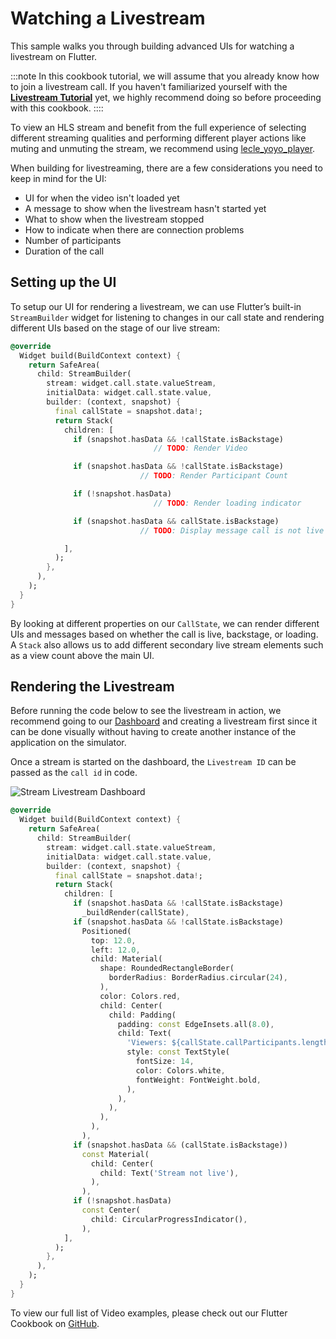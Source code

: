 # Watching a Livestream

This sample walks you through building advanced UIs for watching a livestream on Flutter.

:::note
In this cookbook tutorial, we will assume that you already know how to join a livestream call. If you haven't familiarized yourself with the **[Livestream Tutorial](https://getstream.io/video/docs/flutter/livestreaming/)** yet, we highly recommend doing so before proceeding with this cookbook.
::::

To view an HLS stream and benefit from the full experience of selecting different streaming qualities and performing different player actions like muting and unmuting the stream, we recommend using [lecle_yoyo_player](https://pub.dev/packages/lecle_yoyo_player).

When building for livestreaming, there are a few considerations you need to keep in mind for the UI:

- UI for when the video isn't loaded yet
- A message to show when the livestream hasn't started yet
- What to show when the livestream stopped
- How to indicate when there are connection problems
- Number of participants
- Duration of the call

## Setting up the UI
To setup our UI for rendering a livestream, we can use Flutter’s built-in `StreamBuilder` widget for listening to changes in our call state and rendering different UIs based on the stage of our live stream:

```dart
@override
  Widget build(BuildContext context) {
    return SafeArea(
      child: StreamBuilder(
        stream: widget.call.state.valueStream,
        initialData: widget.call.state.value,
        builder: (context, snapshot) {
          final callState = snapshot.data!;
          return Stack(
            children: [
              if (snapshot.hasData && !callState.isBackstage)
								// TODO: Render Video

              if (snapshot.hasData && !callState.isBackstage)
							 // TODO: Render Participant Count

              if (!snapshot.hasData)
								// TODO: Render loading indicator

              if (snapshot.hasData && callState.isBackstage)
							 // TODO: Display message call is not live

            ],
          );
        },
      ),
    );
  }
}
```

By looking at different properties on our `CallState`, we can render different UIs and messages based on whether the call is live, backstage, or loading. A `Stack` also allows us to add different secondary live stream elements such as a view count above the main UI.

## Rendering the Livestream
Before running the code below to see the livestream in action, we recommend going to our [Dashboard](https://dashboard.getstream.io/) and creating a livestream first since it can be done visually without having to create another instance of the application on the simulator.

Once a stream is started on the dashboard, the `Livestream ID` can be passed as the `call id` in code.

![Stream Livestream Dashboard](../assets/cookbook/livestreaming-dashboard.png)

```dart
@override
  Widget build(BuildContext context) {
    return SafeArea(
      child: StreamBuilder(
        stream: widget.call.state.valueStream,
        initialData: widget.call.state.value,
        builder: (context, snapshot) {
          final callState = snapshot.data!;
          return Stack(
            children: [
              if (snapshot.hasData && !callState.isBackstage)
                _buildRender(callState),
              if (snapshot.hasData && !callState.isBackstage)
                Positioned(
                  top: 12.0,
                  left: 12.0,
                  child: Material(
                    shape: RoundedRectangleBorder(
                      borderRadius: BorderRadius.circular(24),
                    ),
                    color: Colors.red,
                    child: Center(
                      child: Padding(
                        padding: const EdgeInsets.all(8.0),
                        child: Text(
                          'Viewers: ${callState.callParticipants.length - 1}',
                          style: const TextStyle(
                            fontSize: 14,
                            color: Colors.white,
                            fontWeight: FontWeight.bold,
                          ),
                        ),
                      ),
                    ),
                  ),
                ),
              if (snapshot.hasData && (callState.isBackstage))
                const Material(
                  child: Center(
                    child: Text('Stream not live'),
                  ),
                ),
              if (!snapshot.hasData)
                const Center(
                  child: CircularProgressIndicator(),
                ),
            ],
          );
        },
      ),
    );
  }
}
```

To view our full list of Video examples, please check out our Flutter Cookbook on [GitHub](https://github.com/GetStream/flutter-video-samples).
